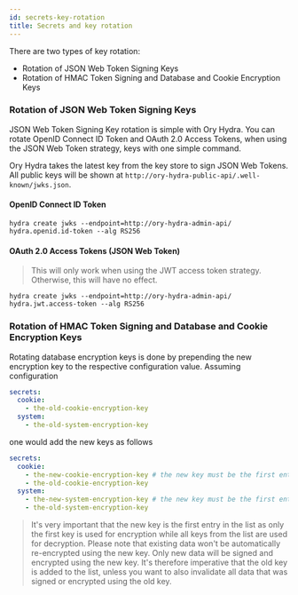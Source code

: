 ```yaml
---
id: secrets-key-rotation
title: Secrets and key rotation
---
```


There are two types of key rotation:

- Rotation of JSON Web Token Signing Keys
- Rotation of HMAC Token Signing and Database and Cookie Encryption Keys

### Rotation of JSON Web Token Signing Keys

JSON Web Token Signing Key rotation is simple with Ory Hydra. You can rotate OpenID Connect ID Token and OAuth 2.0 Access Tokens,
when using the JSON Web Token strategy, keys with one simple command.

Ory Hydra takes the latest key from the key store to sign JSON Web Tokens. All public keys will be shown at
`http://ory-hydra-public-api/.well-known/jwks.json`.

#### OpenID Connect ID Token

```
hydra create jwks --endpoint=http://ory-hydra-admin-api/ hydra.openid.id-token --alg RS256
```

#### OAuth 2.0 Access Tokens (JSON Web Token)

> This will only work when using the JWT access token strategy. Otherwise, this will have no effect.

```
hydra create jwks --endpoint=http://ory-hydra-admin-api/ hydra.jwt.access-token --alg RS256
```

### Rotation of HMAC Token Signing and Database and Cookie Encryption Keys

Rotating database encryption keys is done by prepending the new encryption key to the respective configuration value. Assuming
configuration

```yaml
secrets:
  cookie:
    - the-old-cookie-encryption-key
  system:
    - the-old-system-encryption-key
```

one would add the new keys as follows

```yaml
secrets:
  cookie:
    - the-new-cookie-encryption-key # the new key must be the first entry
    - the-old-cookie-encryption-key
  system:
    - the-new-system-encryption-key # the new key must be the first entry
    - the-old-system-encryption-key
```

> It's very important that the new key is the first entry in the list as only the first key is used for encryption while all keys
> from the list are used for decryption. Please note that existing data won't be automatically re-encrypted using the new key.
> Only new data will be signed and encrypted using the new key. It's therefore imperative that the old key is added to the list,
> unless you want to also invalidate all data that was signed or encrypted using the old key.
